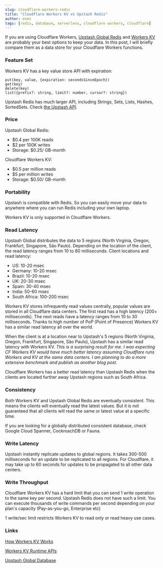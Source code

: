 ```yaml
---
slug: cloudflare-workers-redis
title: "Cloudflare Workers KV vs Upstash Redis"
author: enes
tags: [redis, database, serverless, cloudflare workers, cloudflare]
---
```


If you are using Cloudflare Workers, [Upstash Global Redis](https://docs.upstash.com/redis/features/globaldatabase) and [Workers KV](https://www.cloudflare.com/products/workers-kv/) are probably your best options to keep your data. In this post, I will briefly compare them as a data store for your Cloudflare Workers functions.

### Feature Set

Workers KV has a key value store API with expiration:

```shell
put(key, value, {expiration: secondsSinceEpoch})
get(key)
delete(key)
list({prefix?: string, limit?: number, cursor?: string})
```

Upstash Redis has much larger API, including Strings, Sets, Lists, Hashes, SortedSets. Check [the Upstash API](https://docs.upstash.com/redis/overall/rediscompatibility).

### Price

Upstash Global Redis:

- $0.4 per 100K reads
- $2 per 100K writes
- Storage: $0.25/ GB-month

Cloudflare Workers KV:

- $0.5 per million reads
- $5 per million writes
- Storage: $0.50/ GB-month

### Portability

Upstash is compatible with Redis. So you can easily move your data to anywhere where you can run Redis including your own laptop.

Workers KV is only supported in Cloudflare Workers.

### Read Latency

Upstash Global distributes the data to 5 regions (North Virginia, Oregon, Frankfurt, Singapore, São Paulo). Depending on the location of the client, the read latency ranges from 10 to 80 milliseconds.
Client locations and read latency:

- US: 10-20 msec
- Germany: 10-20 msec
- Brazil: 10-20 msec
- UK: 20-30 msec
- Spain: 30-40 msec
- India: 50-60 msec
- South Africa: 100-200 msec

Workers KV stores infrequently read values centrally, popular values are stored in all Cloudflare data centers. The first read has a high latency (200+ milliseconds). The next reads have a latency ranges from 10 to 30 milliseconds. Thanks to high number of PoP (Point of Presence) Workers KV has a similar read latency all over the world.

When the client is at a location near to Upstash's 5 regions (North Virginia, Oregon, Frankfurt, Singapore, São Paulo), Upstash has a similar read latency with Workers KV. _This is a surprising result for me. I was expecting CF Workers KV would have much better latency assuming Cloudflare runs Workers and KV at the same data centers. I am planning to do a more extensive benchmark and publish as another blog post._

Cloudflare Workers has a better read latency than Upstash Redis when the clients are located further away Upstash regions such as South Africa.

### Consistency

Both Workers KV and Upstash Global Redis are eventually consistent. This means the clients will eventually read the latest values. But it is not guaranteed that all clients will read the same or latest value at a specific time.

If you are looking for a globally distributed consistent database, check Google Cloud Spanner, CockroachDB or Fauna.

### Write Latency

Upstash instantly replicate updates to global regions. It takes 300-500 milliseconds for an update to be replicated to all regions. For Cloudflare, it may take up to 60 seconds for updates to be propagated to all other data centers.

### Write Throughput

Cloudflare Workers KV has a hard limit that you can send 1 write operation to the same key per second. Upstash Redis does not have such a limit. You can execute thousands of write commands per second depending on your plan's capacity (Pay-as-you-go, Enterprise etc)

1 write/sec limit restricts Workers KV to read only or read heavy use cases.

### Links

[How Workers KV Works](https://developers.cloudflare.com/workers/learning/how-kv-works)

[Workers KV Runtime APIs](https://developers.cloudflare.com/workers/runtime-apis/kv)

[Upstash Global Database](https://docs.upstash.com/redis/features/globaldatabase)

